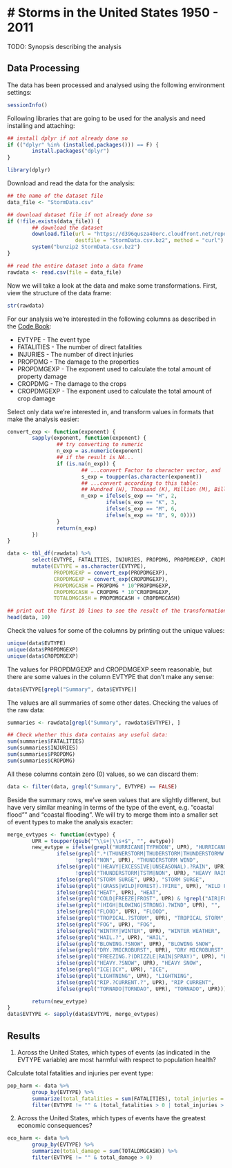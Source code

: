 # Storms in the United States 1950 - 2011
========================================================================================================

TODO: Synopsis describing the analysis

## Data Processing

The data has been processed and analysed using the following environment settings:

```{r session_info}
sessionInfo()
```

Following libraries that are going to be used for the analysis and need installing and attaching:

```{r install_packages, results='hide', message=F, warning=F}
## install dplyr if not already done so
if (("dplyr" %in% (installed.packages())) == F) {
        install.packages("dplyr")
}

library(dplyr)
```

Download and read the data for the analysis:

```{r read_data, cache=TRUE, results='hide', message=F, warning=F}
## the name of the dataset file
data_file <- "StormData.csv"

## download dataset file if not already done so
if (!file.exists(data_file)) {
        ## download the dataset
        download.file(url = "https://d396qusza40orc.cloudfront.net/repdata/data/StormData.csv.bz2", 
                      destfile = "StormData.csv.bz2", method = "curl")
        system("bunzip2 StormData.csv.bz2")
}

## read the entire dataset into a data frame
rawdata <- read.csv(file = data_file)
```

Now we will take a look at the data and make some transformations.
First, view the structure of the data frame:

```{r data_str}
str(rawdata)
```

For our analysis we're interested in the following columns as described in the [Code Book](http://ire.org/media/uploads/files/datalibrary/samplefiles/Storm%20Events/layout08.doc):

- EVTYPE - The event type
- FATALITIES - The number of direct fatalities
- INJURIES - The number of direct injuries
- PROPDMG - The damage to the properties
- PROPDMGEXP - The exponent used to calculate the total amount of property damage
- CROPDMG - The damage to the crops
- CROPDMGEXP - The exponent used to calculate the total amount of crop damage

Select only data we're interested in, and transform values in formats that make the analysis easier:

```{r select_convert_data}
convert_exp <- function(exponent) {
        sapply(exponent, function(exponent) {
                ## try converting to numeric
                n_exp = as.numeric(exponent)
                ## if the result is NA...
                if (is.na(n_exp)) {
                        ## ...convert Factor to character vector, and
                        s_exp = toupper(as.character(exponent))
                        ## ...convert according to this table:
                        ## Hundred (H), Thousand (K), Million (M), Billion (B)
                        n_exp = ifelse(s_exp == "H", 2,
                                ifelse(s_exp == "K", 3,
                                ifelse(s_exp == "M", 6,
                                ifelse(s_exp == "B", 9, 0))))
                }
                return(n_exp)
        })
}

data <- tbl_df(rawdata) %>%
        select(EVTYPE, FATALITIES, INJURIES, PROPDMG, PROPDMGEXP, CROPDMG, CROPDMGEXP) %>%
        mutate(EVTYPE = as.character(EVTYPE), 
               PROPDMGEXP = convert_exp(PROPDMGEXP), 
               CROPDMGEXP = convert_exp(CROPDMGEXP),
               PROPDMGCASH = PROPDMG * 10^PROPDMGEXP,
               CROPDMGCASH = CROPDMG * 10^CROPDMGEXP,
               TOTALDMGCASH = PROPDMGCASH + CROPDMGCASH)

## print out the first 10 lines to see the result of the transformation above:
head(data, 10)
```

Check the values for some of the columns by printing out the unique values:

```{r unique_values}
unique(data$EVTYPE)
unique(data$PROPDMGEXP)
unique(data$CROPDMGEXP)
```

The values for PROPDMGEXP and CROPDMGEXP seem reasonable, but there are some values in the column EVTYPE that 
don't make any sense:

```{r useless_evtype}
data$EVTYPE[grepl("Summary", data$EVTYPE)]
```

The values are all summaries of some other dates. Checking the values of the raw data:

```{r check_rawdata}
summaries <- rawdata[grepl("Summary", rawdata$EVTYPE), ]

## Check whether this data contains any useful data:
sum(summaries$FATALITIES)
sum(summaries$INJURIES)
sum(summaries$PROPDMG)
sum(summaries$CROPDMG)
```

All these columns contain zero (0) values, so we can discard them:

```{r discard_useless}
data <- filter(data, grepl("Summary", EVTYPE) == FALSE)
```

Beside the summary rows, we've seen values that are slightly different, but have very similar meaning in terms of the type of the event, e.g. "coastal flood"" and "coastal flooding". We will try to merge them into a smaller set of event types to make the analysis exacter:

```{r merge_evtypes, cache=TRUE}
merge_evtypes <- function(evtype) {
        UPR = toupper(gsub("^\\s+|\\s+$", "", evtype))
        new_evtype = ifelse(grepl("HURRICANE|TYPHOON", UPR), "HURRICANE",
                ifelse(grepl(".*(THUNERSTORM|THUDERSTORM|THUNDERSTORMW|THUNDERSTORM|THUNDEERSTORM|TSTM).*", UPR) & 
                      !grepl("NON", UPR), "THUNDERSTORM WIND", 
                ifelse(grepl("(HEAVY|EXCESSIVE|UNSEASONAL).?RAIN", UPR) & 
                      !grepl("THUNDERSTORM|TSTM|NON", UPR), "HEAVY RAIN",
                ifelse(grepl("STORM SURGE", UPR), "STORM SURGE", 
                ifelse(grepl("(GRASS|WILD|FOREST).?FIRE", UPR), "WILD FIRE",
                ifelse(grepl("HEAT", UPR), "HEAT", 
                ifelse(grepl("COLD|FREEZE|FROST", UPR) & !grepl("AIR|FOG|WET|SNOW", UPR), "", 
                ifelse(grepl("(HIGH|BLOWING|STRONG).?WIND", UPR), "",
                ifelse(grepl("FLOOD", UPR), "FLOOD",
                ifelse(grepl("TROPICAL.?STORM", UPR), "TROPICAL STORM", 
                ifelse(grepl("FOG", UPR), "FOG",
                ifelse(grepl("WINTRY|WINTER", UPR), "WINTER WEATHER",
                ifelse(grepl("HAIL.?", UPR), "HAIL",
                ifelse(grepl("BLOWING.?SNOW", UPR), "BLOWING SNOW",
                ifelse(grepl("DRY.?MICROBURST", UPR), "DRY MICROBURST",
                ifelse(grepl("FREEZING.?(DRIZZLE|RAIN|SPRAY)", UPR), "FREEZING RAIN",
                ifelse(grepl("HEAVY.?SNOW", UPR), "HEAVY SNOW",
                ifelse(grepl("ICE|ICY", UPR), "ICE",
                ifelse(grepl("LIGHTNING", UPR), "LIGHTNING",
                ifelse(grepl("RIP.?CURRENT.?", UPR), "RIP CURRENT",
                ifelse(grepl("TORNADO|TORNDAO", UPR), "TORNADO", UPR)))))))))))))))))))))

        return(new_evtype)
}
data$EVTYPE <- sapply(data$EVTYPE, merge_evtypes)
```


## Results

1. Across the United States, which types of events (as indicated in the EVTYPE variable) are most harmful with respect to population health?  

Calculate total fatalities and injuries per event type:

```{r population_damage}
pop_harm <- data %>%
        group_by(EVTYPE) %>%
        summarize(total_fatalities = sum(FATALITIES), total_injuries = sum(INJURIES)) %>%
        filter(EVTYPE != "" & (total_fatalities > 0 | total_injuries > 0))
```


2. Across the United States, which types of events have the greatest economic consequences?  
 
```{r economic_damage}
eco_harm <- data %>%
        group_by(EVTYPE) %>%
        summarize(total_damage = sum(TOTALDMGCASH)) %>%
        filter(EVTYPE != "" & total_damage > 0)
```








